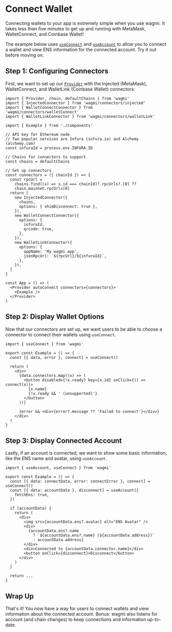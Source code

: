 
# Connect Wallet

Connecting wallets to your app is extremely simple when you use wagmi. It takes less than five minutes to get up and running with MetaMask, WalletConnect, and Coinbase Wallet!

The example below uses [`useConnect`](/docs/hooks/useConnect) and [`useAccount`](/docs/hooks/useAccount) to allow you to connect a wallet and view ENS information for the connected account. Try it out before moving on.

<ConnectWallet />

## Step 1: Configuring Connectors

First, we want to set up our [`Provider`](/docs/provider) with the Injected (MetaMask), WalletConnect, and WalletLink (Coinbase Wallet) connectors:

```tsx
import { Provider, chain, defaultChains } from 'wagmi'
import { InjectedConnector } from 'wagmi/connectors/injected'
import { WalletConnectConnector } from 'wagmi/connectors/walletConnect'
import { WalletLinkConnector } from 'wagmi/connectors/walletLink'

import { Example } from './components'

// API key for Ethereum node
// Two popular services are Infura (infura.io) and Alchemy (alchemy.com)
const infuraId = process.env.INFURA_ID

// Chains for connectors to support
const chains = defaultChains

// Set up connectors
const connectors = ({ chainId }) => {
  const rpcUrl =
    chains.find((x) => x.id === chainId)?.rpcUrls?.[0] ??
    chain.mainnet.rpcUrls[0]
  return [
    new InjectedConnector({
      chains,
      options: { shimDisconnect: true },
    }),
    new WalletConnectConnector({
      options: {
        infuraId,
        qrcode: true,
      },
    }),
    new WalletLinkConnector({
      options: {
        appName: 'My wagmi app',
        jsonRpcUrl: `${rpcUrl}/${infuraId}`,
      },
    }),
  ]
}

const App = () => (
  <Provider autoConnect connectors={connectors}>
    <Example />
  </Provider>
)
```

## Step 2: Display Wallet Options

Now that our connectors are set up, we want users to be able to choose a connector to connect their wallets using `useConnect`.

```tsx
import { useConnect } from 'wagmi'

export const Example = () => {
  const [{ data, error }, connect] = useConnect()

  return (
    <div>
      {data.connectors.map((x) => (
        <button disabled={!x.ready} key={x.id} onClick={() => connect(x)}>
          {x.name}
          {!x.ready && ' (unsupported)'}
        </button>
      ))}

      {error && <div>{error?.message ?? 'Failed to connect'}</div>}
    </div>
  )
}
```

## Step 3: Display Connected Account

Lastly, if an account is connected, we want to show some basic information, like the ENS name and avatar, using `useAccount`.

```tsx
import { useAccount, useConnect } from 'wagmi'

export const Example = () => {
  const [{ data: connectData, error: connectError }, connect] = useConnect()
  const [{ data: accountData }, disconnect] = useAccount({
    fetchEns: true,
  })

  if (accountData) {
    return (
      <div>
        <img src={accountData.ens?.avatar} alt="ENS Avatar" />
        <div>
          {accountData.ens?.name
            ? `${accountData.ens?.name} (${accountData.address})`
            : accountData.address}
        </div>
        <div>Connected to {accountData.connector.name}</div>
        <button onClick={disconnect}>Disconnect</button>
      </div>
    )
  }

  return ...
}
```

## Wrap Up

That's it! You now have a way for users to connect wallets and view information about the connected account. Bonus: wagmi also listens for account (and chain changes) to keep connections and information up-to-date.
